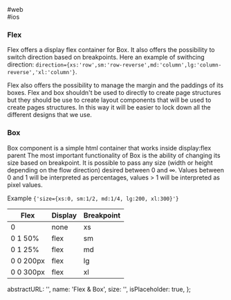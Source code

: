 
<RenderTabs>
  #web
  <div id="box">
    <LiveEditorBlock code={code} scope={{ Flex, Box }} />
    <GeneratePropsTable componentName="Flex" />
  </div>
  #ios
</RenderTabs>

### Flex

Flex offers a display flex container for Box. It also offers the possibility to switch direction based on breakpoints.
Here an example of swithcing direction:
`direction={xs:'row',sm:'row-reverse',md:'column',lg:'column-reverse','xl:'column'}`.

Flex also offers the possibility to manage the margin and the paddings of its boxes.
Flex and box shouldn't be used to directly to create page structures but they should be use to create layout components that will be used to create pages structures. In this way it will be easier to lock down all the different designs that we use.

### Box

Box component is a simple html container that works inside display:flex parent
The most important functionality of Box is the ability of changing its size based on breakpoint.
It is possible to pass any size (width or height depending on the flow direction) desired between 0 and ∞.
Values between 0 and 1 will be interpreted as percentages, values > 1 will be interpreted as pixel values.

Example `{'size={xs:0, sm:1/2, md:1/4, lg:200, xl:300}'}`

<table className="table">
  <thead>
    <tr>
      <th>Flex</th>
      <th>Display</th>
      <th>Breakpoint</th>
    </tr>
  </thead>
  <tbody>
    <tr>
      <td>0</td>
      <td>none</td>
      <td>xs</td>
    </tr>
    <tr>
      <td>0 1 50%</td>
      <td>flex</td>
      <td>sm</td>
    </tr>
    <tr>
      <td>0 1 25%</td>
      <td>flex</td>
      <td>md</td>
    </tr>
    <tr>
      <td>0 0 200px</td>
      <td>flex</td>
      <td>lg</td>
    </tr>
    <tr>
      <td>0 0 300px</td>
      <td>flex</td>
      <td>xl</td>
    </tr>
  </tbody>
</table>

  abstractURL: '',
  name: 'Flex & Box',
  size: '',
  isPlaceholder: true,
};
